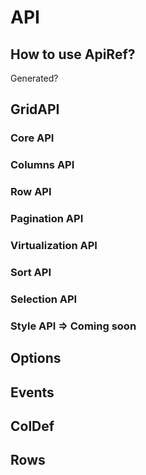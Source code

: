 
<Meta title="1. Docs/11. API" component={XGrid} />

# API

## How to use ApiRef?

Generated?

## GridAPI

### Core API

### Columns API

### Row API

### Pagination API

### Virtualization API

### Sort API

### Selection API

### Style API => Coming soon

## Options

## Events

## ColDef

## Rows
